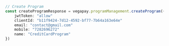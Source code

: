 ```typescript index.ts
// Create Program
const createProgramResponse = vegapay.programManagement.createProgram({
    jwtToken: "allow"
    clientId: "b11f9424-7d12-4592-bf77-7b64a163e64e"
    email: "contact@gmail.com"
    mobile: "7282696272"
    name: "CreditCardProgram"
})
```